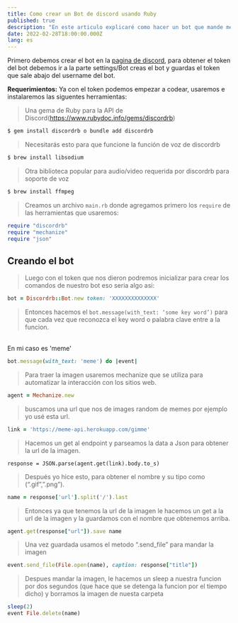```yaml
---
title: Como crear un Bot de discord usando Ruby
published: true
description: "En este articulo explicaré como hacer un bot que mande memes a tu servidor de discord usando solo ruby 🤠"
date: 2022-02-28T18:00:00.000Z
lang: es
---
```


Primero debemos crear el bot en la [pagina de discord](https://discord.com/developers/applications), 
para obtener el token del bot debemos ir a la parte settings/Bot creas el bot y guardas el token que sale abajo del username del bot.

**Requerimientos:**
Ya con el token podemos empezar a codear, usaremos e instalaremos las siguentes herramientas:

> Una gema de Ruby para la API de Discord(https://www.rubydoc.info/gems/discordrb)
```sh
$ gem install discordrb o bundle add discordrb
``` 

> Necesitarás esto para que funcione la función de voz de discordrb
```sh
$ brew install libsodium 
``` 

> Otra biblioteca popular para audio/video requerida por discordrb para soporte de voz
```sh
$ brew install ffmpeg 
``` 

> Creamos un archivo `main.rb` donde agregamos primero los `require` de las herramientas que usaremos:

```rb
require "discordrb"
require "mechanize"
require "json"
```

## Creando el bot

> Luego con el token que nos dieron podremos inicializar para crear los comandos de nuestro bot eso seria algo asi: 
```rb
bot = Discordrb::Bot.new token: 'XXXXXXXXXXXXXX'
```

> Entonces hacemos el `bot.message(with_text: ‘some key word’)` para que cada vez que reconozca el key word o palabra clave entre a la funcion.
<br/> 
En mi caso es 'meme'

```rb
bot.message(with_text: 'meme') do |event|
```

> Para traer la imagen usaremos mechanize que se utiliza para automatizar la interacción con los sitios web.
```ruby
agent = Mechanize.new
```

> buscamos una url que nos de images random de memes por ejemplo yo usé esta url.
```rb 
link = 'https://meme-api.herokuapp.com/gimme'
```

> Hacemos un get al endpoint y parseamos la data a Json para obtener la url de la imagen.
```
response = JSON.parse(agent.get(link).body.to_s)
```

> Después yo hice esto, para obtener el nombre y su tipo como (“.gif”,”.png”).
```rb
name = response['url'].split('/').last
```

> Entonces ya que tenemos la url de la imagen le hacemos un get a la url de la imagen y la guardamos con el nombre que obtenemos arriba.
```rb
agent.get(response["url"]).save name
```

> Una vez guardada usamos el metodo “.send_file” para mandar la imagen
```rb
event.send_file(File.open(name), caption: response["title"])
```

> Despues mandar la imagen, le hacemos un sleep a nuestra funcion por dos segundos (que hace que se detenga la funcion por el tiempo dicho) 
y borramos la imagen de nuesta carpeta
```rb
sleep(2)
event File.delete(name)
```

